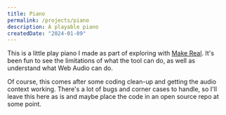 ```yaml
---
title: Piano
permalink: /projects/piano
description: A playable piano
createdDate: "2024-01-09"
---
```



This is a little play piano I made as part of exploring with [Make Real](/blog/2024-01-08-make-real/).
It's been fun to see the limitations of what the tool can do, as well as understand
what Web Audio can do.

Of course, this comes after some coding clean-up and getting the audio context working.
There's a lot of bugs and corner cases to handle, so I'll leave this here as is 
and maybe place the code in an open source repo at some point.

<Piano client:load />
